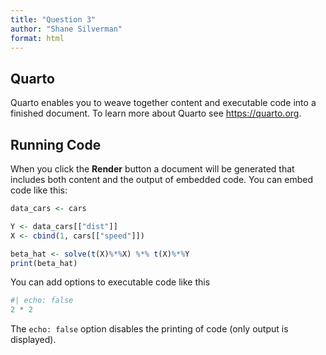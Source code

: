 ```yaml
---
title: "Question 3"
author: "Shane Silverman"
format: html
---
```


## Quarto

Quarto enables you to weave together content and executable code into a finished document. To learn more about Quarto see <https://quarto.org>.

## Running Code

When you click the **Render** button a document will be generated that includes both content and the output of embedded code. You can embed code like this:

```r
data_cars <- cars

Y <- data_cars[["dist"]]
X <- cbind(1, cars[["speed"]])

beta_hat <- solve(t(X)%*%X) %*% t(X)%*%Y
print(beta_hat)

```

You can add options to executable code like this 

```r
#| echo: false
2 * 2
```

The `echo: false` option disables the printing of code (only output is displayed).
